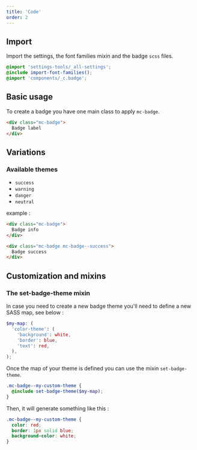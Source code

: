 ```yaml
---
title: 'Code'
order: 2
---
```


## Import

Import the settings, the font families mixin and the badge `scss` files.

```scss
@import 'settings-tools/_all-settings';
@include import-font-families();
@import 'components/_c.badge';
```

## Basic usage

To create a badge you have one main class to apply `mc-badge`.

```html
<div class="mc-badge">
  Badge label
</div>
```

<Preview path="basic" />

## Variations

### Available themes

- `success`
- `warning`
- `danger`
- `neutral`

example :

```html
<div class="mc-badge">
  Badge info
</div>

<div class="mc-badge mc-badge--success">
  Badge success
</div>
```

## Customization and mixins

### The set-badge-theme mixin

In case you need to create a new badge theme you'll need to define a new SASS map, see below :

```scss
$my-map: (
  'color-theme': (
    'background': white,
    'border': blue,
    'text': red,
  ),
);
```

Once the map of your theme is defined you can use the mixin `set-badge-theme`.

```scss
.mc-badge--my-custom-theme {
  @include set-badge-theme($my-map);
}
```

Then, it will generate something like this :

```scss
.mc-badge--my-custom-theme {
  color: red;
  border: 1px solid blue;
  background-color: white;
}
```
